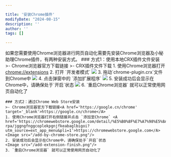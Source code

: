 ```yaml
---

title: '安装Chrome插件'
modifyDate: "2024-08-15"
description: ''
author: ''
tags: []

---
```








<DocsLayout title={frontmatter.title} modifyDate={frontmatter.modifyDate}>
    如果您需要使用Chrome浏览器进行网页自动化需要先安装Chrome浏览器及小秘助理Chrome插件，有两种安装方式。
    ### 方式1：使用本地CRX插件文件安装
    >- Chrome浏览器官方下载链接<A href='https://google.cn/chrome' target='_blank'></A>
    >- CRX插件文件下载 <A href='https://static.xmzl.work/downloads/chrome-plugin.crx'></A>
    1. 使用Chrome浏览器打开 <A href='chrome://extensions'>chrome://extensions</A>
    2. 打开 `开发者模式`
    <Image src="/chrome-extensions-page.png"/>
    3. 拖动`chrome-plugin.crx`文件到Chrome中
    <Image src="/install-extension.png"/>
    4. 点击弹窗中的 `添加扩展程序`
    <Image src="/add-extension.png"/>
    5. 安装成功后会显示在Chrome中，请确保处于`开启`状态
    <Image src="/add-extension-finish.png"/>
    6. `重启Chrome浏览器` 就可以正常使用网页自动化了


    ### 方式2：通过Chrome Web Store安装
    >- Chrome浏览器官方下载链接<A href='https://google.cn/chrome' target='_blank'>https://google.cn/chrome</A>
    1. 使用Chrome浏览器打开右侧链接并点击 `添加至Chrome` <A href='https://chromewebstore.google.com/detail/%E5%B0%8F%E7%A7%98%E5%8A%A9%E7%90%86-rpa/jggngfnggcoplekpgnjfkeabaglbigoi?utm_source=ext_app_menu&pli=1'>https://chromewebstore.google.com</A>
    <Image src="/add-by-chrome-store.png"/>
    2. 安装成功后会显示在Chrome中，请确保处于`开启`状态
    <Image src="/add-extension-finish.png"/>
    3. `重启Chrome浏览器` 就可以正常使用网页自动化了

</DocsLayout>
